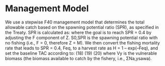 # Management Model

We use a stepwise F40 management model that determines the total allowable catch based on the spawning potential ratio (SPR), as specified in the Treaty. SPR is calculated as: where the goal is to reach SPR = 0.4 by adjusting the F component of Z. S0,SPR is the spawning potential ratio with no fishing (i.e., F = 0, therefore Z = M). We then convert the fishing mortality rate that leads to SPR = 0.4, Feq, to a harvest rate as H = 1 -- exp(--Feq), and set the baseline TAC according to: (18) (19) (20) where Vy is the vulnerable biomass (the biomass available to catch by the fishery, i.e., ΣNa,ysawa).

